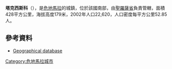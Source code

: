 '''塔克西斯科'''（{{lang-es|Taxisco}}），是[[危地馬拉|危地馬拉]]的城鎮，位於該國南部，由[[聖羅薩省|聖羅薩省]]負責管轄，面積428平方公里，海拔高度179米，2002年人口22,620，人口密度每平方公里52.85人。

==參考資料==
*[http://www.tageo.com/index-e-gt-v-18-d-m1684816.htm Geographical database] {{Wayback|url=http://www.tageo.com/index-e-gt-v-18-d-m1684816.htm |date=20160303172345 }}

{{coord|14|04|N|90|28|W|display=title|region:GT_type:city_source:GNS-enwiki}}

{{Guatemala-geo-stub}}
[[Category:危地馬拉城市|Category:危地馬拉城市]]